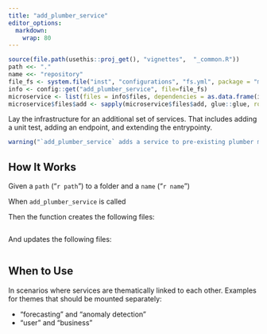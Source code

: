 ---
title: "add_plumber_service"
editor_options: 
  markdown: 
    wrap: 80
---

```{r, include = FALSE}
source(file.path(usethis::proj_get(), "vignettes",  "_common.R"))
path <<- "."
name <<- "repository"
file_fs <- system.file("inst", "configurations", "fs.yml", package = "microservices", mustWork = TRUE)
info <- config::get("add_plumber_service", file=file_fs)
microservice <- list(files = info$files, dependencies = as.data.frame(info$dependencies))
microservice$files$add <- sapply(microservice$files$add, glue::glue, route_name = name)
```

Lay the infrastructure for an additional set of services. That includes adding a
unit test, adding an endpoint, and extending the entrypointy.

```{r warning=TRUE}
warning("`add_plumber_service` adds a service to pre-existing plumber microservice which you could deploy by calling `use_plumber_microservice`.")
```

## How It Works

Given a `path` ("`r path`") to a folder and a `name` ("`r name`")

When `add_plumber_service` is called

Then the function creates the following files:

```{r, code = microservice$files$add, eval = FALSE, echo=TRUE}
```

And updates the following files:

```{r, code = microservice$files$update, eval = FALSE, echo=TRUE}
```

## When to Use 

In scenarios where services are thematically linked to each other. Examples for
themes that should be mounted separately:

* "forecasting" and "anomaly detection"
* "user" and "business"
